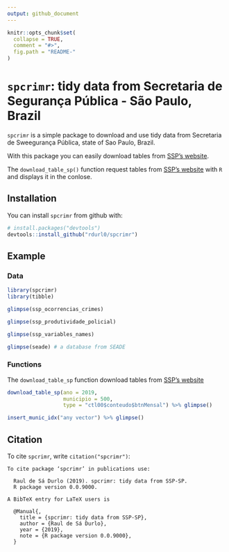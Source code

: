 ```yaml
---
output: github_document
---
```


```r
knitr::opts_chunk$set(
  collapse = TRUE,
  comment = "#>",
  fig.path = "README-"
)
```

# `spcrimr`: tidy data from Secretaria de Segurança Pública - São Paulo, Brazil

`spcrimr` is a simple package to download and use tidy data from Secretaria de Sweegurança Pública, state of Sao Paulo, Brazil.

With this package you can easily download tables from [SSP's website](http://www.ssp.sp.gov.br/Estatistica/Pesquisa.aspx).

The `download_table_sp()` function request tables from [SSP's website](http://www.ssp.sp.gov.br/Estatistica/Pesquisa.aspx) with `R` and displays it in the conlose.


## Installation

You can install `spcrimr` from github with:

```r
# install.packages("devtools")
devtools::install_github("rdurl0/spcrimr")
```

## Example

### Data

```r
library(spcrimr)
library(tibble)

glimpse(ssp_ocorrencias_crimes)

glimpse(ssp_produtividade_policial)

glimpse(ssp_variables_names)

glimpse(seade) # a database from SEADE
```

### Functions

The `download_table_sp` function download tables from [SSP's website](http://www.ssp.sp.gov.br/Estatistica/Pesquisa.aspx)

```r
download_table_sp(ano = 2019,
                  municipio = 500,
                  type = "ctl00$conteudo$btnMensal") %>% glimpse()
```


```r
insert_munic_idx("any vector") %>% glimpse()
```


## Citation

To cite `spcrimr`, write `citation("spcrimr")`:

```
To cite package ‘spcrimr’ in publications use:

  Raul de Sá Durlo (2019). spcrimr: tidy data from SSP-SP.
  R package version 0.0.9000.

A BibTeX entry for LaTeX users is

  @Manual{,
    title = {spcrimr: tidy data from SSP-SP},
    author = {Raul de Sá Durlo},
    year = {2019},
    note = {R package version 0.0.9000},
  }
```
